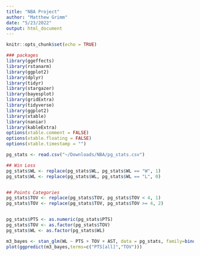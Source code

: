 ```yaml
---
title: "NBA Project"
author: "Matthew Grimm"
date: "5/23/2022"
output: html_document
---
```


```r
knitr::opts_chunk$set(echo = TRUE)

### packages
library(ggeffects)
library(rstanarm)
library(ggplot2)
library(dplyr)
library(tidyr)
library(stargazer)
library(bayesplot)
library(gridExtra)
library(tidyverse)
library(ggplot2)
library(xtable)
library(naniar)
library(kableExtra)
options(xtable.comment = FALSE)
options(xtable.floating = FALSE)
options(xtable.timestamp = "")
```

```r
pg_stats <- read.csv("~/Downloads/NBA/pg_stats.csv")
```

```r
## Win Loss
pg_stats$WL <- replace(pg_stats$WL, pg_stats$WL == "W", 1)
pg_stats$WL <- replace(pg_stats$WL, pg_stats$WL == "L", 0)


## Points Categories
pg_stats$TOV <- replace(pg_stats$TOV, pg_stats$TOV < 4, 1)
pg_stats$TOV <- replace(pg_stats$TOV, pg_stats$TOV >= 4, 2)


pg_stats$PTS <- as.numeric(pg_stats$PTS)
pg_stats$TOV <- as.factor(pg_stats$TOV)
pg_stats$WL <- as.factor(pg_stats$WL)

```




```r
m3_bayes <- stan_glm(WL ~ PTS + TOV + AST, data = pg_stats, family=binomial(link="logit"), refresh = 0)
plot(ggpredict(m3_bayes,terms=c("PTS[all]","TOV")))
```








